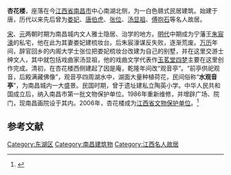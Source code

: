 {{coord|28|41|05|N|115|53|24|E|display=title|scale:10000}}
{{文物保护单位
| 级别 = 省级
| 省区市 = 江西省
| 名称 = 杏花楼
| 图片 = [[File:Nanchang_Xinghua_Lou_20120712-16.jpg|240px]]
| 编号 = 5-54
| 分类 = 古建筑
| 时代 = [[清朝|清]]
| 所在 = [[江西省|江西省]][[南昌市|南昌市]]
| 登录 = 2006年12月18日
}}
'''杏花楼'''，座落在今[[江西省|江西省]][[南昌市|南昌市]]中心南湖北侧，为一白色赣式民居建筑。始建于唐，历代以来先后曾为[[娄妃|娄妃]]、[[唐伯虎|唐伯虎]]、[[张位|张位]]、[[汤显祖|汤显祖]]、[[傅抱石|傅抱石]]等名人故居。

[[宋朝|宋]]、[[元朝|元]]两朝时期为南昌城内文人雅士隐居、治学的地方。[[明代|明代]]中期成为宁藩王[[朱宸濠|朱宸濠]]的私宅，他在此为其妻娄妃建梳妆台。后朱宸濠谋反失败，逐渐荒废。[[万历|万历]]年间，辞官回乡的内阁大学士张位把娄妃梳妆台改建为自己的别墅，并在这里交游士绅文人，其中就包括戏曲家汤显祖，他的戏曲文学代表作[[玉茗堂四梦|玉茗堂四梦]]主要在这里创作完成。清初，在杏花楼西侧建起了因是庵，乾隆年间改“观音亭”。“前亭供祀观音，后殿满藏佛像”，观音亭四周湖水中，湖面大量种植荷花，民间俗称“'''水观音亭'''”，为南昌城内一大盛景。民国时期，曾于遗址建私立陶英小学。中华人民共和国成立后，纳入南昌市第一批文物保护单位。1986年重新维修，并增辟广场、院门，现南昌画院设于其内。2006年，杏花楼成为[[江西省文物保护单位|江西省文物保护单位]]。<ref>{{cite web |title=南昌杏花楼历史文化漫谈 |author= |url=http://jx.cnr.cn/gdfq/gdwy/200809/t20080922_505105721.html |publisher= }}</ref>

{{Gallery
|title=
|footer=
|width=300
|height=
|lines=1
|File:Nanchang Xinghua Lou 20120712-01.jpg|
|File:Nanchang Xinghua Lou 20120712-05.jpg|
|File:Nanchang Xinghua Lou 20120712-09.jpg|
|File:Nanchang Xinghua Lou 20120712-13.jpg|
}}
==参考文献==
{{commonscat|Xinghua Lou}}
{{Reflist}}

{{老南昌}}

{{DEFAULTSORT:xing}}
[[Category:东湖区|Category:东湖区]]
[[Category:南昌建筑物|Category:南昌建筑物]]
[[Category:江西名人故居|Category:江西名人故居]]